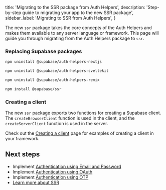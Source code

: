 
  title: 'Migrating to the SSR package from Auth Helpers',
  description: 'Step-by-step guide to migrating your app to the new SSR package',
  sidebar_label: 'Migrating to SSR from Auth Helpers',
}

The new `ssr` package takes the core concepts of the Auth Helpers and makes them available to any server language or framework. This page will guide you through migrating from the Auth Helpers package to `ssr`.

### Replacing Supabase packages

<Tabs scrollable size="small" type="underlined" defaultActiveId="nextjs" queryGroup="framework">

<TabPanel id="nextjs" label="Next.js">

```bash
npm uninstall @supabase/auth-helpers-nextjs
```

</TabPanel>
<TabPanel id="sveltekit" label="SvelteKit">

```bash
npm uninstall @supabase/auth-helpers-sveltekit
```

</TabPanel>
<TabPanel id="remix" label="Remix">

```bash
npm uninstall @supabase/auth-helpers-remix
```

</TabPanel>
</Tabs>

```bash
npm install @supabase/ssr
```

### Creating a client

The new `ssr` package exports two functions for creating a Supabase client. The `createBrowserClient` function is used in the client, and the `createServerClient` function is used in the server.

Check out the [Creating a client](/docs/guides/auth/server-side/creating-a-client) page for examples of creating a client in your framework.

## Next steps

- Implement [Authentication using Email and Password](/docs/guides/auth/server-side/email-based-auth-with-pkce-flow-for-ssr)
- Implement [Authentication using OAuth](/docs/guides/auth/server-side/oauth-with-pkce-flow-for-ssr)
- Implement [Authentication using OTP](/docs/guides/auth/server-side/otp-with-pkce-flow-for-ssr)
- [Learn more about SSR](/docs/guides/auth/server-side-rendering)



